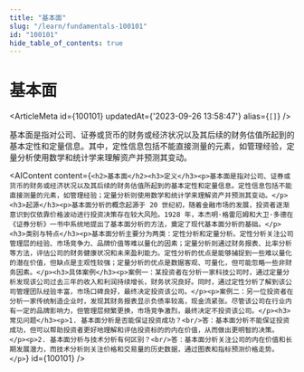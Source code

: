 ```yaml
---
title: "基本面"
slug: "/learn/fundamentals-100101"
id: "100101"
hide_table_of_contents: true
---
```



# 基本面

<ArticleMeta id={100101} updatedAt={'2023-09-26 13:58:47'} alias={`[]`} />
<div className='border-solid border-b border-t-0 my-4 border-[var(--ifm-color-gray-300)]' />

基本面是指对公司、证券或货币的财务或经济状况以及其后续的财务估值所起到的基本定性和定量信息。其中，定性信息包括不能直接测量的元素，如管理经验，定量分析使用数学和统计学来理解资产并预测其变动。

<AIContent content={`<h2>基本面</h2><h3>定义</h3><p>基本面是指对公司、证券或货币的财务或经济状况以及其后续的财务估值所起到的基本定性和定量信息。定性信息包括不能直接测量的元素，如管理经验；定量分析则使用数学和统计学来理解资产并预测其变动。</p><h3>起源</h3><p>基本面分析的概念起源于 20 世纪初，随着金融市场的发展，投资者逐渐意识到仅依靠价格波动进行投资决策存在较大风险。1928 年，本杰明·格雷厄姆和大卫·多德在《证券分析》一书中系统地提出了基本面分析的方法，奠定了现代基本面分析的基础。</p><h3>类别与特点</h3><p>基本面分析主要分为两类：定性分析和定量分析。定性分析关注公司管理层的经验、市场竞争力、品牌价值等难以量化的因素；定量分析则通过财务报表、比率分析等方法，评估公司的财务健康状况和未来盈利能力。定性分析的优点是能够捕捉到一些难以量化的潜在价值，但缺点是主观性较强；定量分析的优点是数据客观、可量化，但可能忽略一些非财务因素。</p><h3>具体案例</h3><p>案例一：某投资者在分析一家科技公司时，通过定量分析发现该公司过去三年的收入和利润持续增长，财务状况良好。同时，通过定性分析了解到该公司管理团队经验丰富，市场口碑良好，最终决定投资该公司。</p><p>案例二：另一位投资者在分析一家传统制造企业时，发现其财务报表显示负债率较高，现金流紧张。尽管该公司在行业内有一定的品牌影响力，但管理层频繁更换，市场竞争激烈，最终决定不投资该公司。</p><h3>常见问题</h3><p>1. 基本面分析是否能保证投资成功？<br/>答：基本面分析不能保证投资成功，但可以帮助投资者更好地理解和评估投资标的的内在价值，从而做出更明智的决策。</p><p>2. 基本面分析与技术分析有何区别？<br/>答：基本面分析关注公司的内在价值和长期发展潜力，而技术分析则关注价格和交易量的历史数据，通过图表和指标预测价格走势。</p>`} id={100101} />
